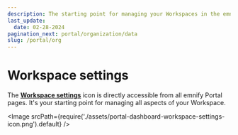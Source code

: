 ```yaml
---
description: The starting point for managing your Workspaces in the emnify Portal
last_update: 
  date: 02-28-2024
pagination_next: portal/organization/data
slug: /portal/org
---
```


# Workspace settings


The [**Workspace settings**](https://portal.emnify.com/organisation-settings/) icon is directly accessible from all emnify Portal pages.
It's your starting point for managing all aspects of your Workspace.

<Image
  srcPath={require('./assets/portal-dashboard-workspace-settings-icon.png').default}
/>
